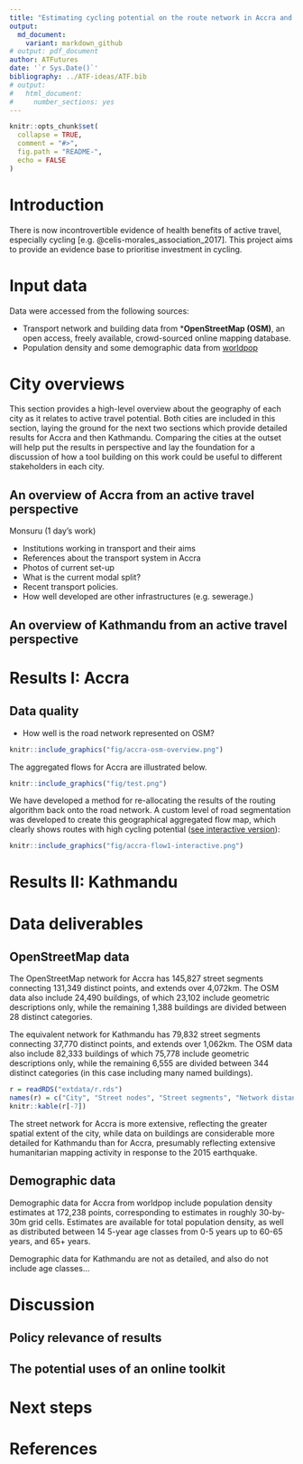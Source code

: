 ```yaml
---
title: "Estimating cycling potential on the route network in Accra and Kathmandu: a feasibility study using open data and open source software"
output:
  md_document:
    variant: markdown_github
# output: pdf_document
author: ATFutures
date: '`r Sys.Date()`'
bibliography: ../ATF-ideas/ATF.bib
# output: 
#   html_document: 
#     number_sections: yes
---
```


<!-- Note: this is where I'm adding the write-up for now for maximum visibility.
Can go elsewhere, e.g. as a vignette before this is open sourced. -->

```r
knitr::opts_chunk$set(
  collapse = TRUE,
  comment = "#>",
  fig.path = "README-",
  echo = FALSE
)
```

# Introduction

There is now incontrovertible evidence of health benefits of active travel, especially cycling [e.g. @celis-morales_association_2017].
This project aims to provide an evidence base to prioritise investment in cycling.

# Input data

Data were accessed from the following sources:

- Transport network and building data from ***OpenStreetMap (OSM)**, an open access, freely available, crowd-sourced online mapping database.
- Population density and some demographic data from [worldpop](http://www.worldpop.org.uk/)
<!-- - Topographic data from NASA's open SRTM data -->

<!-- Additional data on population densities will be obtained from WorldPop and from NASA's Socioeconomic Data and Applications Center (SDAC). The -->
<!-- former provides static fine-resolution data (100$m^2$, for the year 2013 only), while the latter provides coarser (1$km^2$) future projections -->
<!-- out to 2020. -->


# City overviews

This section provides a high-level overview about the geography of each city as it relates to active travel potential.
Both cities are included in this section, laying the ground for the next two sections which provide detailed results for Accra and then Kathmandu.
Comparing the cities at the outset will help put the results in perspective and lay the foundation for a discussion of how a tool building on this work could be useful to different stakeholders in each city.

## An overview of Accra from an active travel perspective

Monsuru (1 day's work)

- Institutions working in transport and their aims
- References about the transport system in Accra
- Photos of current set-up
- What is the current modal split?
- Recent transport policies.
- How well developed are other infrastructures (e.g. sewerage.)

## An overview of Kathmandu from an active travel perspective

# Results I: Accra

## Data quality

- How well is the road network represented on OSM?

```r
knitr::include_graphics("fig/accra-osm-overview.png")
```


The aggregated flows for Accra are illustrated below.

```r
knitr::include_graphics("fig/test.png")
```

We have developed a method for re-allocating the results of the routing algorithm back onto the road network.
A custom level of road segmentation was developed to create this geographical aggregated flow map, which clearly shows routes with high cycling potential ([see interactive version](http://rpubs.com/RobinLovelace/341996)):

```r
knitr::include_graphics("fig/accra-flow1-interactive.png")
```



# Results II: Kathmandu

# Data deliverables

## OpenStreetMap data

The OpenStreetMap network for Accra has 145,827 street segments connecting
131,349 distinct points, and extends over 4,072km. The OSM data also include
24,490 buildings, of which 23,102 include geometric descriptions only, while the
remaining 1,388 buildings are divided between 28 distinct categories.

The equivalent network for Kathmandu has 79,832 street segments connecting
37,770 distinct points, and extends over 1,062km. The OSM data also include 82,333
buildings of which 75,778 include geometric descriptions only, while the
remaining 6,555 are divided between 344 distinct categories (in this case
including many named buildings).

<!-- City | Num. Street Segments | Num. OSM Data points | Road Lengths (km) | Num. Buildings (all) | -->
<!-- Num. Buildings (no description) | Num. Building Classes -->
<!-- | --- | --- | --- | --- | --- | --- | --- | -->
<!-- | Accra | 145,827 | 131,349 | 4,072 | 24,490 | 23,102 | 28 | -->
<!-- | Kathmandu | 79,832 | 37,770 | 1,062 | 82,333 | 75,778 | 344 | -->

```r
r = readRDS("extdata/r.rds")
names(r) = c("City", "Street nodes", "Street segments", "Network distance (km)", "Population (on network)", "N. Buildings", "nb_no_desc", "Num. Building Classes")
knitr::kable(r[-7])
```


The street network for Accra is more extensive, reflecting the greater spatial
extent of the city, while data on buildings are considerable more detailed for
Kathmandu than for Accra, presumably reflecting extensive humanitarian mapping
activity in response to the 2015 earthquake.

## Demographic data

Demographic data for Accra from worldpop include population density estimates
at 172,238 points, corresponding to estimates in roughly 30-by-30m grid cells.
Estimates are available for total population density, as well as distributed
between 14 5-year age classes from 0-5 years up to 60-65 years, and 65+ years.

Demographic data for Kathmandu are not as detailed, and also do not include age
classes...

# Discussion

## Policy relevance of results

<!-- To what extent has this deliverable (from phase 1) been delivered? -->
<!-- **Deliverables:** This phase will provide clean datasets and summary information about the 'data landscape' of each case study city. -->
<!-- This will relate primarily to population density, trip attractors and transport infrastructure from which to -->
<!-- We will also deliver summaries of the relationships between demographic and transport infrastructure data and an assessment of the quality of local data and priorities for future data collection. -->
<!-- The deliverables will be provided in the form of datasets provided to the WHO and interactive and high quality maps. -->

## The potential uses of an online toolkit

# Next steps

# References

<!-- Anything else to consider here guys? -->


